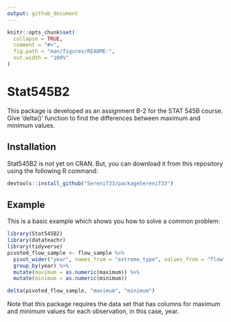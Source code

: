 ```yaml
---
output: github_document
---
```


<!-- README.md is generated from README.Rmd. Please edit that file -->

```r
knitr::opts_chunk$set(
  collapse = TRUE,
  comment = "#>",
  fig.path = "man/figures/README-",
  out.width = "100%"
)
```

# Stat545B2

<!-- badges: start -->
<!-- badges: end -->

This package is developed as an assignment B-2 for the STAT 545B course.
Give 'delta()' function to find the differences between maximum and minimum values.

## Installation

Stat545B2 is not yet on CRAN. But, you can download it from this repository using the following R command:

``` r
devtools::install_github("SereniT33/packageSereniT33")
```

## Example

This is a basic example which shows you how to solve a common problem:

```r
library(Stat545B2)
library(datateachr)
library(tidyverse)
pivoted_flow_sample <- flow_sample %>%
  pivot_wider("year", names_from = "extreme_type", values_from = "flow") %>%
  group_by(year) %>%
  mutate(maximum = as.numeric(maximum)) %>%
  mutate(minimum = as.numeric(minimum)) 

delta(pivoted_flow_sample, "maximum", "minimum")
```

Note that this package requires the data set that has columns for maximum and minimum values for each observation, in this case, year. 

